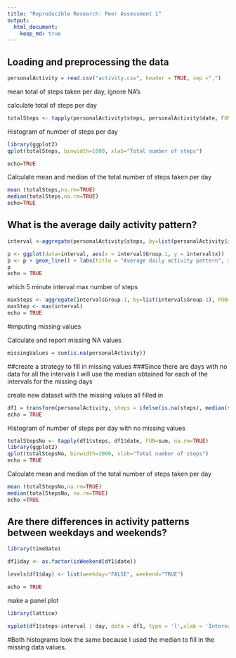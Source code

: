 ```yaml
---
title: "Reproducible Research: Peer Assessment 1"
output: 
  html_document:
    keep_md: true
---
```



## Loading and preprocessing the data
```r
personalActivity = read.csv("activity.csv", header = TRUE, sep =",")
```
mean total of steps taken per day, ignore NA's

calculate total of steps per day
```r
totalSteps <- tapply(personalActivity$steps, personalActivity$date, FUN=sum, na.rm=TRUE)
```

Histogram of number of steps per day
```r
library(ggplot2)
qplot(totalSteps, binwidth=1000, xlab="Total number of steps")

echo=TRUE
```
Calculate mean and  median of the total number of steps taken per day
```r
mean (totalSteps,na.rm=TRUE)
median(totalSteps,na.rm=TRUE)
echo=TRUE
```

## What is the average daily activity pattern?
```r
interval <-aggregate(personalActivity$steps, by=list(personalActivity$interval), data=personalActivity, FUN='mean', na.rm=TRUE)

p <- ggplot(data=interval, aes(x = interval$Group.1, y = interval$x))
p <- p + geom_line() + labs(title = "Average daily activity pattern", x="Interval",y="Number of Steps")
p
echo = TRUE
```
which 5 minute interval  max number of steps
```r
maxSteps <- aggregate(interval$Group.1, by=list(interval$Group.1), FUN=max)
maxStep <- max(interval)
echo = TRUE
```

#imputing missing values

Calculate and report missing NA values
```r
missingValues = sum(is.na(personalActivity))
```
##create a strategy to fill in missing values
###Since there are days with no data for all the intervals I will use the median obtained for each of the intervals for the missing days

create new dataset with the missing values all filled in
```r
df1 = transform(personalActivity, steps = ifelse(is.na(steps), median(steps, na.rm=TRUE), steps))
echo = TRUE
```

Histogram of number of steps per day with no missing values
```r
totalStepsNo <- tapply(df1$steps, df1$date, FUN=sum, na.rm=TRUE)
library(ggplot2)
qplot(totalStepsNo, binwidth=1000, xlab="Total number of steps")
echo = TRUE
```
Calculate mean and  median of the total number of steps taken per day
```r
mean (totalStepsNo,na.rm=TRUE)
median(totalStepsNo, na.rm=TRUE)
echo =TRUE
```

## Are there differences in activity patterns between weekdays and weekends?
```r
library(timeDate)

df1$day <- as.factor(isWeekend(df1$date))

levels(df1$day) <- list(weekday="FALSE", weekend="TRUE")

echo = TRUE
```
make a panel plot 
```r

library(lattice)

xyplot(df1$steps~interval | day, data = df1, type = 'l',xlab = 'Interval',ylab = 'Number of Steps', layout = c(1,2))
```

#Both histograms look the same because I used the median to fill in the missing data values.

















